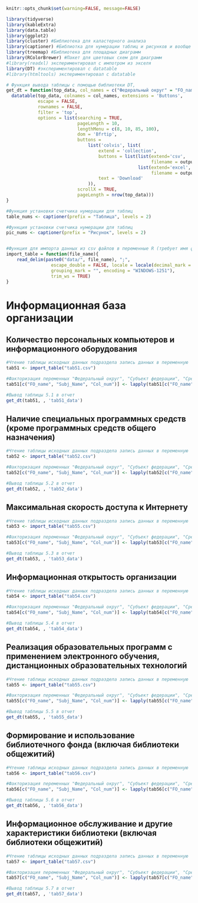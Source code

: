 ```r
knitr::opts_chunk$set(warning=FALSE, message=FALSE)
```


```r
library(tidyverse)
library(kableExtra)
library(data.table)
library(ggplot2)
library(cluster) #Библиотека для каластерного анализа
library(captioner) #Библиотка для нумерации таблиц и рисунков и вообще всего
library(treemap) #Библиотека для площадных диаграмм
library(RColorBrewer) #Пакет для цветовых схем для диаграмм
#library(readxl) экспериментировал с импотром из экселя
library(DT) #экспериментировал с datatable
#library(htmltools) экспериментировал с datatable
```

```r
# Функция вывода таблицы с помощью библиотеки DT, 
get_dt = function(top_data, col_names = c("Федеральный округ" = "FO_name", "Субъект федерации" = "Subj_Name", "Срез показателя" = "Col_num"), output_file_name) {
  datatable(top_data, colnames = col_names, extensions = 'Buttons',
            escape = FALSE,
            rownames = FALSE,
            filter = 'top',
            options = list(searching = TRUE,
                           pageLength = 10,
                           lengthMenu = c(8, 10, 85, 100),
                           dom = 'Bfrtip',
                           buttons = 
                               list('colvis', list(
                                   extend = 'collection',
                                   buttons = list(list(extend='csv',
                                                       filename = output_file_name),
                                                  list(extend='excel',
                                                       filename = output_file_name)),
                                   text = 'Download'
                               )),
                           scrollX = TRUE,
                           pageLength = nrow(top_data))) 
}

#Функция установки счетчика нумерации для таблиц
table_nums <- captioner(prefix = "Таблица", levels = 2)

#Функция установки счетчика нумерации для таблиц
pic_nums <- captioner(prefix = "Рисунок", levels = 2)


#Функция для импорта данных из csv файлов в переменные R (требует имя файла в кавычках и берет из каталока data рабочей директории проекта)
import_table = function(file_name){
    read_delim(paste0("data/", file_name), ";", 
                 escape_double = FALSE, locale = locale(decimal_mark = ",", 
                 grouping_mark = "", encoding = "WINDOWS-1251"), 
                 trim_ws = TRUE)
}
```

#  Информационная база организации {#computer-maintenance}

## Количество персональных компьютеров и информационного оборудования

```r
#Чтение таблицы исходных данных подраздела запись данных в переменную
tab51 <- import_table("tab51.csv")

#Факторизация переменных "Федеральный округ", "Субъект федерации", "Срез"
tab51[c("FO_name", "Subj_Name", "Col_num")] <- lapply(tab51[c("FO_name", "Subj_Name", "Col_num")] , factor)

```



```r
#Вывод таблицы 5.1 в отчет
get_dt(tab51, , 'tab51_data')
```

##  Наличие специальных программных средств (кроме программных средств общего назначения) {#special-software}

```r
#Чтение таблицы исходных данных подраздела запись данных в переменную
tab52 <- import_table("tab52.csv")

#Факторизация переменных "Федеральный округ", "Субъект федерации", "Срез"
tab52[c("FO_name", "Subj_Name", "Col_num")] <- lapply(tab52[c("FO_name", "Subj_Name", "Col_num")] , factor)

```



```r
#Вывод таблицы 5.2 в отчет
get_dt(tab52, , 'tab52_data')
```

##  Максимальная скорость доступа к Интернету {#access-speed}

```r
#Чтение таблицы исходных данных подраздела запись данных в переменную
tab53 <- import_table("tab55.csv")

#Факторизация переменных "Федеральный округ", "Субъект федерации", "Срез"
tab53[c("FO_name", "Subj_Name", "Col_num")] <- lapply(tab53[c("FO_name", "Subj_Name", "Col_num")] , factor)

```



```r
#Вывод таблицы 5.3 в отчет
get_dt(tab53, , 'tab53_data')
```

##  Информационная открытость организации {#transparency}

```r
#Чтение таблицы исходных данных подраздела запись данных в переменную
tab54 <- import_table("tab54.csv")

#Факторизация переменных "Федеральный округ", "Субъект федерации", "Срез"
tab54[c("FO_name", "Subj_Name", "Col_num")] <- lapply(tab54[c("FO_name", "Subj_Name", "Col_num")] , factor)

```



```r
#Вывод таблицы 5.4 в отчет
get_dt(tab54, , 'tab54_data')
```

##  Реализация образовательных программ с применением электронного обучения, дистанционных образовательных технологий {#mooc}

```r
#Чтение таблицы исходных данных подраздела запись данных в переменную
tab55 <- import_table("tab55.csv")

#Факторизация переменных "Федеральный округ", "Субъект федерации", "Срез"
tab55[c("FO_name", "Subj_Name", "Col_num")] <- lapply(tab55[c("FO_name", "Subj_Name", "Col_num")] , factor)

```



```r
#Вывод таблицы 5.5 в отчет
get_dt(tab55, , 'tab55_data')
```

##  Формирование и использование  библиотечного фонда (включая библиотеки общежитий) {#libraries}

```r
#Чтение таблицы исходных данных подраздела запись данных в переменную
tab56 <- import_table("tab56.csv")

#Факторизация переменных "Федеральный округ", "Субъект федерации", "Срез"
tab56[c("FO_name", "Subj_Name", "Col_num")] <- lapply(tab56[c("FO_name", "Subj_Name", "Col_num")] , factor)

```



```r
#Вывод таблицы 5.6 в отчет
get_dt(tab56, , 'tab56_data')
```

##  Информационное обслуживание и другие характеристики библиотеки (включая библиотеки общежитий) {#libraries-using}

```r
#Чтение таблицы исходных данных подраздела запись данных в переменную
tab57 <- import_table("tab57.csv")

#Факторизация переменных "Федеральный округ", "Субъект федерации", "Срез"
tab57[c("FO_name", "Subj_Name", "Col_num")] <- lapply(tab57[c("FO_name", "Subj_Name", "Col_num")] , factor)

```



```r
#Вывод таблицы 5.7 в отчет
get_dt(tab57, , 'tab57_data')
```


